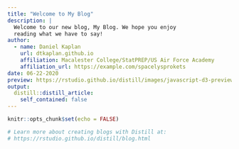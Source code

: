 ```yaml
---
title: "Welcome to My Blog"
description: |
  Welcome to our new blog, My Blog. We hope you enjoy 
  reading what we have to say!
author:
  - name: Daniel Kaplan 
    url: dtkaplan.github.io
    affiliation: Macalester College/StatPREP/US Air Force Academy
    affiliation_url: https://example.com/spacelysprokets
date: 06-22-2020
preview: https://rstudio.github.io/distill/images/javascript-d3-preview.png
output:
  distill::distill_article:
    self_contained: false
---
```


```r
knitr::opts_chunk$set(echo = FALSE)

# Learn more about creating blogs with Distill at:
# https://rstudio.github.io/distill/blog.html

```



